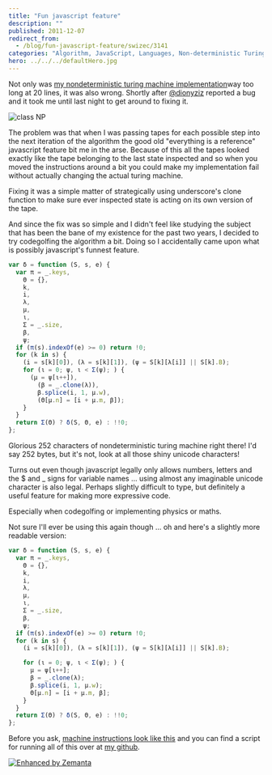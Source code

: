 ```yaml
---
title: "Fun javascript feature"
description: ""
published: 2011-12-07
redirect_from:
  - /blog/fun-javascript-feature/swizec/3141
categories: "Algorithm, JavaScript, Languages, Non-deterministic Turing machine, Programming, Turing machine, Uncategorized"
hero: ../../../defaultHero.jpg
---
```


Not only was [my nondeterministic turing machine implementation](https://swizec.com/blog/nondeterministic-turing-machine-simulator-in-23-lines-of-javascript/swizec/3047 "Nondeterministic turing machine simulator in 23 lines of JavaScript")way too long at 20 lines, it was also wrong. Shortly after [@dionyziz](https://twitter.com/#!/dionyziz) reported a bug and it took me until last night to get around to fixing it.

![class NP](https://swizec.com/wp-content/uploads/2011/12/14310922_6ed3badf9e_m1.jpg "class NP")

The problem was that when I was passing tapes for each possible step into the next iteration of the algorithm the good old "everything is a reference" javascript feature bit me in the arse. Because of this all the tapes looked exactly like the tape belonging to the last state inspected and so when you moved the instructions around a bit you could make my implementation fail without actually changing the actual turing machine.

Fixing it was a simple matter of strategically using underscore's clone function to make sure ever inspected state is acting on its own version of the tape.

And since the fix was so simple and I didn't feel like studying the subject that has been the bane of my existence for the past two years, I decided to try codegolfing the algorithm a bit. Doing so I accidentally came upon what is possibly javascript's funnest feature.

```javascript
var δ = function (S, s, e) {
  var π = _.keys,
    Θ = {},
    k,
    i,
    λ,
    μ,
    ι,
    Σ = _.size,
    β,
    ψ;
  if (π(s).indexOf(e) >= 0) return !0;
  for (k in s) {
    (i = s[k][0]), (λ = s[k][1]), (ψ = S[k][λ[i]] || S[k].B);
    for (ι = 0; ψ, ι < Σ(ψ); ) {
      (μ = ψ[ι++]),
        (β = _.clone(λ)),
        β.splice(i, 1, μ.w),
        (Θ[μ.n] = [i + μ.m, β]);
    }
  }
  return Σ(Θ) ? δ(S, Θ, e) : !!0;
};
```

Glorious 252 characters of nondeterministic turing machine right there! I'd say 252 bytes, but it's not, look at all those shiny unicode characters!

Turns out even though javascript legally only allows numbers, letters and the $ and \_ signs for variable names ... using almost any imaginable unicode character is also legal. Perhaps slightly difficult to type, but definitely a useful feature for making more expressive code.

Especially when codegolfing or implementing physics or maths.

Not sure I'll ever be using this again though ... oh and here's a slightly more readable version:

```javascript
var δ = function (S, s, e) {
  var π = _.keys,
    Θ = {},
    k,
    i,
    λ,
    μ,
    ι,
    Σ = _.size,
    β,
    ψ;
  if (π(s).indexOf(e) >= 0) return !0;
  for (k in s) {
    (i = s[k][0]), (λ = s[k][1]), (ψ = S[k][λ[i]] || S[k].B);

    for (ι = 0; ψ, ι < Σ(ψ); ) {
      μ = ψ[ι++];
      β = _.clone(λ);
      β.splice(i, 1, μ.w);
      Θ[μ.n] = [i + μ.m, β];
    }
  }
  return Σ(Θ) ? δ(S, Θ, e) : !!0;
};
```

Before you ask, [machine instructions look like this](https://github.com/Swizec/random-coding/blob/master/machine2.json) and you can find a script for running all of this over at [my github](https://github.com/Swizec/random-coding/blob/master/turing.js).

[![Enhanced by Zemanta](https://img.zemanta.com/zemified_e.png?x-id=f71ddb32-99a1-410b-9125-9664459b978b)](http://www.zemanta.com/ "Enhanced by Zemanta")
